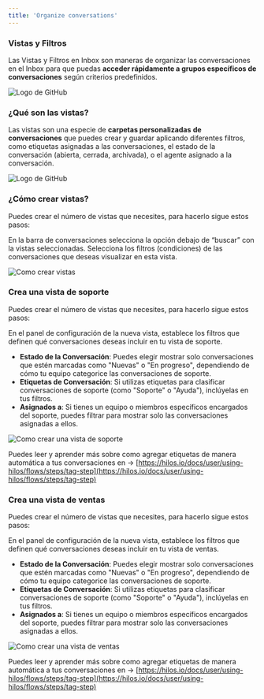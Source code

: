 ```yaml
---
title: 'Organize conversations'
---
```


### Vistas y Filtros

Las Vistas y Filtros en Inbox son maneras de organizar  las conversaciones en el Inbox para que puedas **acceder rápidamente a grupos específicos de conversaciones** según criterios predefinidos.

![Logo de GitHub](https://hilos-media.s3.us-east-2.amazonaws.com/mintlify/guides/new-agent/organize-conversations/2.1+Vistas+y+filtros+en+el+inbox+.jpeg)

### ¿Qué son las vistas?

Las vistas son una especie de **carpetas personalizadas** **de conversaciones** que puedes crear y guardar aplicando diferentes filtros, como etiquetas asignadas a las conversaciones, el estado de la conversación (abierta, cerrada, archivada), o el agente asignado a la conversación.

![Logo de GitHub](https://hilos-media.s3.us-east-2.amazonaws.com/mintlify/guides/new-agent/organize-conversations/2.+2Vista+Seleccionada.jpg)

### ¿Cómo crear vistas?

Puedes crear el número de vistas que necesites, para hacerlo sigue estos pasos:

<Steps>
  <Step title="Ve a Inbox">
    En la barra de conversaciones selecciona la opción debajo de “buscar” con la vistas seleccionadas. 
  </Step>
  <Step title="Da click en crear vista">
  </Step>
  <Step title="Agrega los detalles como nombre y descripción">
  </Step>
   <Step title="Aplica filtros">
   Selecciona los filtros (condiciones) de las conversaciones que deseas visualizar en esta vista.
  </Step>
   <Step title="Guarda tu vista">
  </Step>
</Steps>

![Como crear vistas](https://hilos-media.s3.us-east-2.amazonaws.com/mintlify/guides/new-agent/organize-conversations/2.3como-crear-vistas.jpeg)

### Crea una **vista de soporte** 

Puedes crear el número de vistas que necesites, para hacerlo sigue estos pasos:

<Steps>
  <Step title="Sigue los pasos para crear una vista">
  </Step>
  <Step title="Configura los Filtros">
  En el panel de configuración de la nueva vista, establece los filtros que definen qué conversaciones deseas incluir en tu vista de soporte. 
  </Step>
</Steps>

- **Estado de la Conversación**: Puedes elegir mostrar solo conversaciones que estén marcadas como "Nuevas" o "En progreso", dependiendo de cómo tu equipo categorice las conversaciones de soporte.
- **Etiquetas de Conversación**: Si utilizas etiquetas para clasificar conversaciones de soporte (como "Soporte" o "Ayuda"), inclúyelas en tus filtros.
- **Asignados a**: Si tienes un equipo o miembros específicos encargados del soporte, puedes filtrar para mostrar solo las conversaciones asignadas a ellos.

![Como crear una vista de soporte](https://hilos-media.s3.us-east-2.amazonaws.com/mintlify/guides/new-agent/organize-conversations/2.4crear-vista-de-soportejpg.jpeg)

Puedes leer y aprender más sobre como agregar etiquetas de manera automática a tus conversaciones en → [https://hilos.io/docs/user/using-hilos/flows/steps/tag-step](https://hilos.io/docs/user/using-hilos/flows/steps/tag-step) 

### Crea una **vista de ventas**  

Puedes crear el número de vistas que necesites, para hacerlo sigue estos pasos:

<Steps>
  <Step title="Sigue los pasos para crear una vista">
  </Step>
  <Step title="Configura los Filtros">
 En el panel de configuración de la nueva vista, establece los filtros que definen qué conversaciones deseas incluir en tu vista de ventas. 
  </Step>
</Steps>

- **Estado de la Conversación**: Puedes elegir mostrar solo conversaciones que estén marcadas como "Nuevas" o "En progreso", dependiendo de cómo tu equipo categorice las conversaciones de soporte.
- **Etiquetas de Conversación**: Si utilizas etiquetas para clasificar conversaciones de soporte (como "Soporte" o "Ayuda"), inclúyelas en tus filtros.
- **Asignados a**: Si tienes un equipo o miembros específicos encargados del soporte, puedes filtrar para mostrar solo las conversaciones asignadas a ellos.

![Como crear una vista de ventas](https://hilos-media.s3.us-east-2.amazonaws.com/mintlify/guides/new-agent/organize-conversations/2.5-crear-vista-ventas.jpeg)

Puedes leer y aprender más sobre como agregar etiquetas de manera automática a tus conversaciones en → [https://hilos.io/docs/user/using-hilos/flows/steps/tag-step](https://hilos.io/docs/user/using-hilos/flows/steps/tag-step) 
```